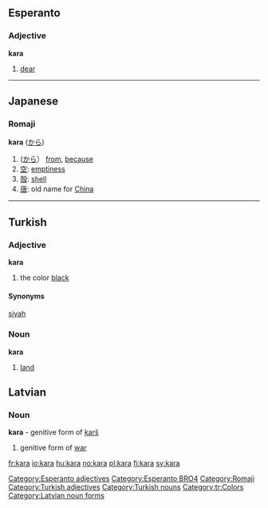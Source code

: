==Esperanto==
===Adjective===
'''kara'''
# [[dear]]

[[Category:Esperanto adjectives]]
[[Category:Esperanto BRO4]]


----

==Japanese==
===Romaji===
'''kara''' ([[から]])
# ([[から]]） [[from]], [[because]]
#[[空]]: [[emptiness]]
#[[殻]]: [[shell]]
#[[唐]]: old name for [[China]]
[[Category:Romaji]]


----

==Turkish==
===Adjective===
'''kara'''
# the color [[black]]
====Synonyms====
[[siyah]]
===Noun===
'''kara'''
#[[land]]

[[Category:Turkish adjectives]]
[[Category:Turkish nouns]]
[[Category:tr:Colors]]

==Latvian==
===Noun===
'''kara''' - genitive form of [[karš]]
#genitive form of [[war]]
{{lv-noun-d1|kar|š}}
[[Category:Latvian noun forms]]

[[fr:kara]]
[[io:kara]]
[[hu:kara]]
[[no:kara]]
[[pl:kara]]
[[fi:kara]]
[[sv:kara]]